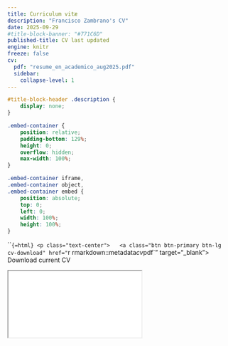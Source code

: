 ```yaml
---
title: Curriculum vitæ
description: "Francisco Zambrano's CV"
date: 2025-09-29
#title-block-banner: "#771C6D"
published-title: CV last updated
engine: knitr
freeze: false
cv:
  pdf: "resume_en_academico_aug2025.pdf"
  sidebar:
    collapse-level: 1
---
```


```css
#title-block-header .description {
    display: none;
}
```

```css
.embed-container {
    position: relative;
    padding-bottom: 129%;
    height: 0;
    overflow: hidden;
    max-width: 100%;
}

.embed-container iframe,
.embed-container object,
.embed-container embed {
    position: absolute;
    top: 0;
    left: 0;
    width: 100%;
    height: 100%;
}
```

```{=html}
<p class="text-center">
  <a class="btn btn-primary btn-lg cv-download" href="`r rmarkdown::metadata$cv$pdf`" target="_blank">
    <i class="fa-solid fa-file-arrow-down"></i>&ensp;Download current CV
  </a>
</p>

<div class="embed-container">
 <iframe src="`r rmarkdown::metadata$cv$pdf`#view=FitH&toolbar=0&navpanes=0"></iframe>
</div>